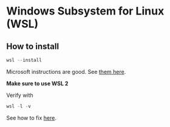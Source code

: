 
# Windows Subsystem for Linux (WSL)

## How to install

```powershell
wsl --install
```

Microsoft instructions are good. See [them here](https://learn.microsoft.com/en-us/windows/wsl/install).

<Callout type="info">

**Make sure to use WSL 2**

Verify with

```powershell
wsl -l -v
```

See how to fix [here](https://learn.microsoft.com/en-us/windows/wsl/install#upgrade-version-from-wsl-1-to-wsl-2).

</Callout>
